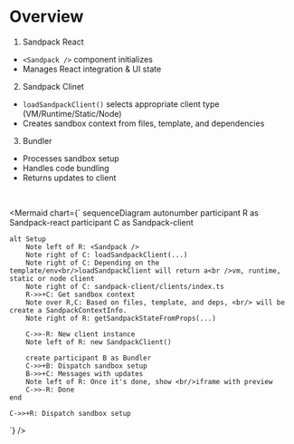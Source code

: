 # Overview


1. Sandpack React

- `<Sandpack />` component initializes
- Manages React integration & UI state

2. Sandpack Clinet

- `loadSandpackClient()` selects appropriate client type (VM/Runtime/Static/Node)
- Creates sandbox context from files, template, and dependencies

3. Bundler

- Processes sandbox setup
- Handles code bundling
- Returns updates to client

<br />

<Mermaid chart={`
sequenceDiagram
    autonumber
    participant R as Sandpack-react
    participant C as Sandpack-client
    

    alt Setup
        Note left of R: <Sandpack />
        Note right of C: loadSandpackClient(...)
        Note right of C: Depending on the template/env<br/>loadSandpackClient will return a<br />vm, runtime, static or node client
        Note right of C: sandpack-client/clients/index.ts
        R->>+C: Get sandbox context
        Note over R,C: Based on files, template, and deps, <br/> will be create a SandpackContextInfo.
        Note right of R: getSandpackStateFromProps(...)

        C->>-R: New client instance
        Note left of R: new SandpackClient()

        create participant B as Bundler
        C->>+B: Dispatch sandbox setup
        B->>+C: Messages with updates
        Note left of R: Once it's done, show <br/>iframe with preview
        C->>-R: Done
    end

    C->>+R: Dispatch sandbox setup
`} />